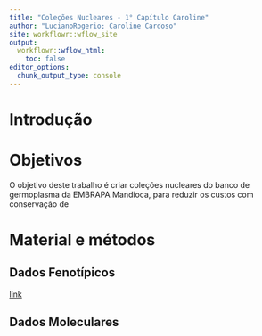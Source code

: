 ```yaml
---
title: "Coleções Nucleares - 1° Capítulo Caroline"
author: "LucianoRogerio; Caroline Cardoso"
site: workflowr::wflow_site
output:
  workflowr::wflow_html:
    toc: false
editor_options:
  chunk_output_type: console
---
```


# **Introdução**


# **Objetivos**
  
  O objetivo deste trabalho é criar coleções nucleares do banco de germoplasma da EMBRAPA Mandioca, para reduzir os custos com conservação de 
  
  
# **Material e métodos**

## Dados Fenotípicos
[link](https://www.google.com.br/)

## Dados Moleculares


